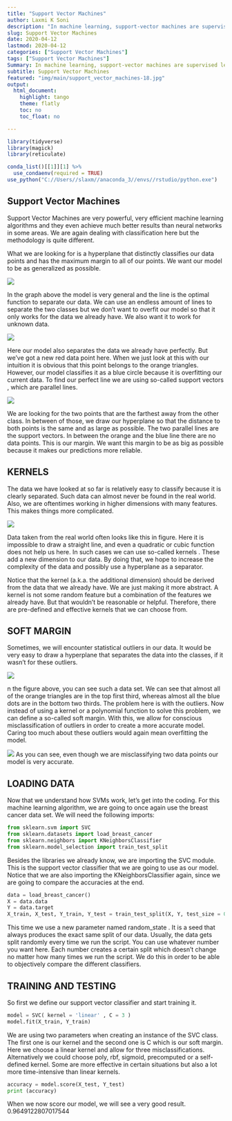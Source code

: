 ```yaml
---
title: "Support Vector Machines"
author: Laxmi K Soni 
description: "In machine learning, support-vector machines are supervised learning models with associated learning algorithms that analyze data used for classification and regression analysis."
slug: Support Vector Machines
date: 2020-04-12
lastmod: 2020-04-12
categories: ["Support Vector Machines"]
tags: ["Support Vector Machines"]
Summary: In machine learning, support-vector machines are supervised learning models with associated learning algorithms that analyze data used for classification and regression analysis.
subtitle: Support Vector Machines
featured: "img/main/support_vector_machines-18.jpg"
output:
  html_document:
    highlight: tango
    theme: flatly
    toc: no
    toc_float: no

---
```


```r
library(tidyverse)
library(magick)
library(reticulate)

conda_list()[[1]][1] %>% 
  use_condaenv(required = TRUE)
use_python("C://Users//slaxm//anaconda_3//envs//rstudio/python.exe")

```

## Support Vector Machines

Support Vector Machines  are very powerful, very efficient machine learning algorithms and they even achieve much better results than neural networks in some areas. We are again dealing with classification here but the methodology is quite different.

What we are looking for is a hyperplane that distinctly classifies our data points and has the maximum margin to all of our points. We want our model to be as generalized as possible.

![](/img/main/svm1.png)

In the graph above the model is very general and the line is the optimal function to separate our data. We can use an endless amount of lines to separate the two classes but we don’t want to overfit our model so that it only works for the data we already have. We also want it to work for unknown data.

![](/img/main/svm2.png)

Here our model also separates the data we already have perfectly. But we’ve got a new red data point here. When we just look at this with our intuition it is obvious that this point belongs to the orange triangles. However, our model classifies it as a blue circle because it is overfitting our current data.
To find our perfect line we are using so-called support vectors , which are parallel lines.

![](/img/main/svm3.png)

We are looking for the two points that are the farthest away from the other class. In between of those, we draw our hyperplane so that the distance to both points is the same and as large as possible. The two parallel lines are the support vectors. In between the orange and the blue line there are no data points. This is our margin. We want this margin to be as big as possible because it makes our predictions more reliable.

## KERNELS

The data we have looked at so far is relatively easy to classify because it is clearly separated. Such data can almost never be found in the real world. Also, we are oftentimes working in higher dimensions with many features. This makes things more complicated.

![](/img/main/svm4.png)

Data taken from the real world often looks like this in figure. Here it is impossible to draw a straight line, and even a quadratic or cubic function does not help us here. In such cases we can use so-called kernels . These add a new dimension to our data. By doing that, we hope to increase the complexity of the data and possibly use a hyperplane as a separator.

Notice that the kernel (a.k.a. the additional dimension) should be derived from the data that we already have. We are just making it more abstract. A kernel is not some random feature but a combination of the features we already have. But that wouldn’t be reasonable or helpful. Therefore, there are pre-defined and effective kernels that we can choose from.

## SOFT MARGIN

Sometimes, we will encounter statistical outliers in our data. It would be very easy to draw a hyperplane that separates the data into the classes, if it wasn’t for these outliers.

![](/img/main/svm5.png)

n the figure above, you can see such a data set. We can see that almost all of the orange triangles are in the top first third, whereas almost all the blue dots are in the bottom two thirds. The problem here is with the outliers.
Now instead of using a kernel or a polynomial function to solve this problem, we can define a so-called soft margin. With this, we allow for conscious misclassification of outliers in order to create a more accurate model. Caring too much about these outliers would again mean overfitting the model.

![](/img/main/svm6.png)
As you can see, even though we are misclassifying two data points our model is very accurate.

## LOADING DATA

Now that we understand how SVMs work, let’s get into the coding. For this machine learning algorithm, we are going to once again use the breast cancer data set. We will need the following imports:

```python
from sklearn.svm import SVC
from sklearn.datasets import load_breast_cancer
from sklearn.neighbors import KNeighborsClassifier
from sklearn.model_selection import train_test_split 
```

Besides the libraries we already know, we are importing the SVC module. This is the support vector classifier that we are going to use as our model. Notice that we are also importing the KNeighborsClassifier again, since we are going to compare the accuracies at the end.

```python
data = load_breast_cancer()
X = data.data
Y = data.target
X_train, X_test, Y_train, Y_test = train_test_split(X, Y, test_size = 0.1 , random_state = 30 )
```

This time we use a new parameter named random_state . It is a seed that always produces the exact same split of our data. Usually, the data gets split randomly every time we run the script. You can use whatever number you want here. Each number creates a certain split which doesn’t change no matter how many times we run the script. We do this in order to be able to objectively compare the different classifiers.

## TRAINING AND TESTING

So first we define our support vector classifier and start training it.

```python
model = SVC( kernel = 'linear' , C = 3 )
model.fit(X_train, Y_train)
```

We are using two parameters when creating an instance of the SVC class. The first one is our kernel and the second one is C which is our soft margin. Here we choose a linear kernel and allow for three misclassifications. Alternatively we could choose poly, rbf, sigmoid, precomputed or a self-defined kernel. Some are more effective in certain situations but also a lot more time-intensive than linear kernels.

```python
accuracy = model.score(X_test, Y_test)
print (accuracy)
```
When we now score our model, we will see a very good result.
0.9649122807017544
